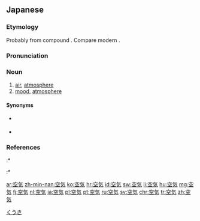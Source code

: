 {{also|空氣}}
==Japanese==
<div style="float:right;">
{{wikipedia|lang=ja}}
</div>
{{ja-kanjitab|くう|き|yomi=o}}

===Etymology===
Probably from {{etyl|ltc|ja|sort=くうき}} compound {{m|ltc|空氣|tr= khuwng  khjɨjH|lit=empty vapor}}. Compare modern {{etyl|nan|-}} {{m|zh|空氣|tr=khong-khì}}.

===Pronunciation===
{{ja-pron|yomi=kan|くうき|acc=1|acc_ref=DJR|a=ja-kuuki.ogg}}

===Noun===
{{ja-noun|くうき|kyu=空氣}}

# [[air]], [[atmosphere]]
# [[mood]], [[atmosphere]]

====Synonyms====
* {{sense|air}} {{ja-r|大気|たいき}}
* {{sense|mood}} {{ja-r|雰囲気|ふんいき}}

===References===
<references/>
:* {{R:Kokugo Dai Jiten}}
:* {{R:OxfordJapanese}}

[[Category:Japanese basic words|くうき]]

[[ar:空気]]
[[zh-min-nan:空気]]
[[ko:空気]]
[[hr:空気]]
[[id:空気]]
[[sw:空気]]
[[li:空気]]
[[hu:空気]]
[[mg:空気]]
[[fj:空気]]
[[nl:空気]]
[[ja:空気]]
[[pl:空気]]
[[pt:空気]]
[[ru:空気]]
[[sv:空気]]
[[chr:空気]]
[[tr:空気]]
[[zh:空気]]